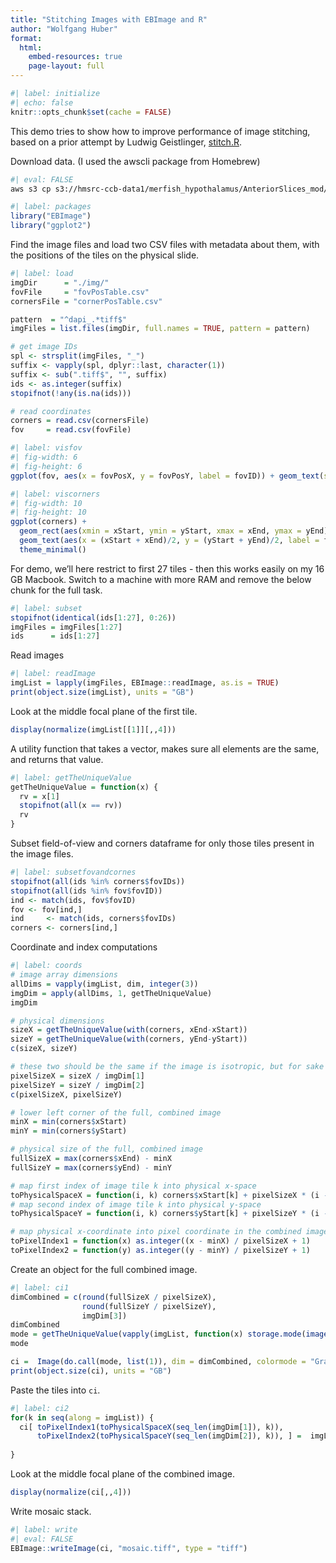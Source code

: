 ```yaml
---
title: "Stitching Images with EBImage and R"
author: "Wolfgang Huber"
format: 
  html:
    embed-resources: true
    page-layout: full
---
```


```r
#| label: initialize
#| echo: false
knitr::opts_chunk$set(cache = FALSE)
```

This demo tries to show how to improve performance of image stitching, based on a prior attempt by Ludwig Geistlinger, [stitch.R](stitch.R).

Download data. (I used the awscli package from Homebrew)
```sh
#| eval: FALSE
aws s3 cp s3://hmsrc-ccb-data1/merfish_hypothalamus/AnteriorSlices_mod/dapi/ /Users/whuber/svnco/stiching-images/img/ --recursive --no-sign-request option
```

```r
#| label: packages
library("EBImage")
library("ggplot2")
```

Find the image files and load two CSV files with metadata about them, with the positions of the tiles on the physical slide.

```r
#| label: load
imgDir      = "./img/"
fovFile     = "fovPosTable.csv"
cornersFile = "cornerPosTable.csv"

pattern  = "^dapi_.*tiff$"
imgFiles = list.files(imgDir, full.names = TRUE, pattern = pattern)

# get image IDs
spl <- strsplit(imgFiles, "_")
suffix <- vapply(spl, dplyr::last, character(1))
suffix <- sub(".tiff$", "", suffix)
ids <- as.integer(suffix)
stopifnot(!any(is.na(ids)))

# read coordinates
corners = read.csv(cornersFile)
fov     = read.csv(fovFile)
```

```r
#| label: visfov
#| fig-width: 6
#| fig-height: 6
ggplot(fov, aes(x = fovPosX, y = fovPosY, label = fovID)) + geom_text(size = 2) + theme_minimal()
```

```r
#| label: viscorners
#| fig-width: 10
#| fig-height: 10
ggplot(corners) + 
  geom_rect(aes(xmin = xStart, ymin = yStart, xmax = xEnd, ymax = yEnd), fill = NA, colour = "black") + 
  geom_text(aes(x = (xStart + xEnd)/2, y = (yStart + yEnd)/2, label = fovIDs), size = 1.8) + 
  theme_minimal()
```

For demo, we'll here restrict to first 27 tiles - then this works easily on my 16 GB Macbook. Switch to a machine with more RAM and remove the below chunk for the full task.

```r
#| label: subset
stopifnot(identical(ids[1:27], 0:26))
imgFiles = imgFiles[1:27]
ids      = ids[1:27]
```
 
Read images
```r
#| label: readImage
imgList = lapply(imgFiles, EBImage::readImage, as.is = TRUE)
print(object.size(imgList), units = "GB")
```

Look at the middle focal plane of the first tile.

```r
display(normalize(imgList[[1]][,,4]))
```

A utility function that takes a vector, makes sure all elements are the same, and returns that value.

```r
#| label: getTheUniqueValue
getTheUniqueValue = function(x) {
  rv = x[1]
  stopifnot(all(x == rv))
  rv
}
```

Subset field-of-view and corners dataframe for only those tiles present in the image files. 

```r
#| label: subsetfovandcornes
stopifnot(all(ids %in% corners$fovIDs))
stopifnot(all(ids %in% fov$fovID))
ind <- match(ids, fov$fovID)
fov <- fov[ind,]
ind     <- match(ids, corners$fovIDs)
corners <- corners[ind,]
```

Coordinate and index computations

```r
#| label: coords
# image array dimensions
allDims = vapply(imgList, dim, integer(3))
imgDim = apply(allDims, 1, getTheUniqueValue) 
imgDim

# physical dimensions
sizeX = getTheUniqueValue(with(corners, xEnd-xStart))
sizeY = getTheUniqueValue(with(corners, yEnd-yStart))
c(sizeX, sizeY)

# these two should be the same if the image is isotropic, but for sake of generality we can keep separate variables
pixelSizeX = sizeX / imgDim[1]
pixelSizeY = sizeY / imgDim[2]  
c(pixelSizeX, pixelSizeY)

# lower left corner of the full, combined image
minX = min(corners$xStart)
minY = min(corners$yStart)

# physical size of the full, combined image
fullSizeX = max(corners$xEnd) - minX
fullSizeY = max(corners$yEnd) - minY

# map first index of image tile k into physical x-space 
toPhysicalSpaceX = function(i, k) corners$xStart[k] + pixelSizeX * (i - 1)
# map second index of image tile k into physical y-space 
toPhysicalSpaceY = function(i, k) corners$yStart[k] + pixelSizeY * (i - 1)

# map physical x-coordinate into pixel coordinate in the combined image 
toPixelIndex1 = function(x) as.integer((x - minX) / pixelSizeX + 1)
toPixelIndex2 = function(y) as.integer((y - minY) / pixelSizeY + 1)
```

Create an object for the full combined image.

```r
#| label: ci1
dimCombined = c(round(fullSizeX / pixelSizeX), 
                round(fullSizeY / pixelSizeY), 
                imgDim[3])
dimCombined
mode = getTheUniqueValue(vapply(imgList, function(x) storage.mode(imageData(x)), character(1)))
mode

ci =  Image(do.call(mode, list(1)), dim = dimCombined, colormode = "Grayscale") 
print(object.size(ci), units = "GB")
```

Paste the tiles into `ci`.
```r
#| label: ci2
for(k in seq(along = imgList)) {
  ci[ toPixelIndex1(toPhysicalSpaceX(seq_len(imgDim[1]), k)),
      toPixelIndex2(toPhysicalSpaceY(seq_len(imgDim[2]), k)), ] =  imgList[[k]]
  
}
```

Look at the middle focal plane of the combined image.

```r
display(normalize(ci[,,4]))
```

Write mosaic stack.

```r
#| label: write
#| eval: FALSE
EBImage::writeImage(ci, "mosaic.tiff", type = "tiff")
```